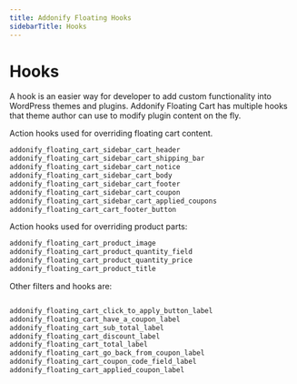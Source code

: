 ```yaml
---
title: Addonify Floating Hooks
sidebarTitle: Hooks
---
```


# Hooks

A hook is an easier way for developer to add custom functionality into WordPress themes and plugins. Addonify Floating Cart has multiple hooks that theme author can use to modify plugin content on the fly.

Action hooks used for overriding floating cart content.

```php showLineNumbers file="function.php"
addonify_floating_cart_sidebar_cart_header
addonify_floating_cart_sidebar_cart_shipping_bar
addonify_floating_cart_sidebar_cart_notice
addonify_floating_cart_sidebar_cart_body
addonify_floating_cart_sidebar_cart_footer
addonify_floating_cart_sidebar_cart_coupon
addonify_floating_cart_sidebar_cart_applied_coupons
addonify_floating_cart_cart_footer_button
```

Action hooks used for overriding product parts:

```php showLineNumbers file="function.php"
addonify_floating_cart_product_image
addonify_floating_cart_product_quantity_field
addonify_floating_cart_product_quantity_price
addonify_floating_cart_product_title
```

Other filters and hooks are:

```php showLineNumbers file="function.php"

addonify_floating_cart_click_to_apply_button_label
addonify_floating_cart_have_a_coupon_label
addonify_floating_cart_sub_total_label
addonify_floating_cart_discount_label
addonify_floating_cart_total_label
addonify_floating_cart_go_back_from_coupon_label
addonify_floating_cart_coupon_code_field_label
addonify_floating_cart_applied_coupon_label
```
